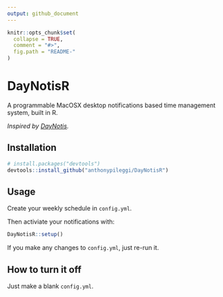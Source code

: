 ```yaml
---
output: github_document
---
```


<!-- README.md is generated from README.Rmd. Please edit that file -->

```r
knitr::opts_chunk$set(
  collapse = TRUE,
  comment = "#>",
  fig.path = "README-"
)
```

# DayNotisR

A programmable MacOSX desktop notifications based time management system, built in R.

*Inspired by [DayNotis](https://github.com/djmetzle/DayNotis).*

## Installation

```r
# install.packages("devtools")
devtools::install_github("anthonypileggi/DayNotisR")
```

## Usage

Create your weekly schedule in `config.yml`.

Then activiate your notifications with:
```r
DayNotisR::setup()
```

If you make any changes to `config.yml`, just re-run it.

## How to turn it off
Just make a blank `config.yml`.